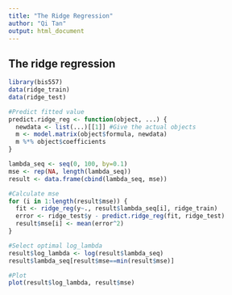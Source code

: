 ```yaml
---
title: "The Ridge Regression"
author: "Qi Tan"
output: html_document
---
```


<!--
%\VignetteEngine{knitr::rmarkdown}
%\VignetteIndexEntry{The ridge regression vignette}
-->

## The ridge regression

```r
library(bis557)
data(ridge_train)
data(ridge_test)

#Predict fitted value
predict.ridge_reg <- function(object, ...) {
  newdata <- list(...)[[1]] #Give the actual objects
  m <- model.matrix(object$formula, newdata)
  m %*% object$coefficients
}

lambda_seq <- seq(0, 100, by=0.1)
mse <- rep(NA, length(lambda_seq))
result <- data.frame(cbind(lambda_seq, mse))

#Calculate mse
for (i in 1:length(result$mse)) {
  fit <- ridge_reg(y~., result$lambda_seq[i], ridge_train)
  error <- ridge_test$y - predict.ridge_reg(fit, ridge_test)
  result$mse[i] <- mean(error^2)
}

#Select optimal log_lambda
result$log_lambda <- log(result$lambda_seq)
result$lambda_seq[result$mse==min(result$mse)]

#Plot
plot(result$log_lambda, result$mse)
```
